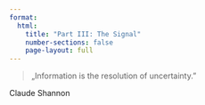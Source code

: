 ```yaml
---
format:
  html:
    title: "Part III: The Signal"
    number-sections: false
    page-layout: full
---
```


::: quote-page
<blockquote class="quote-large">
„Information is the resolution of uncertainty.”
</blockquote>
<footer class="blockquote-footer">Claude Shannon</footer>
:::